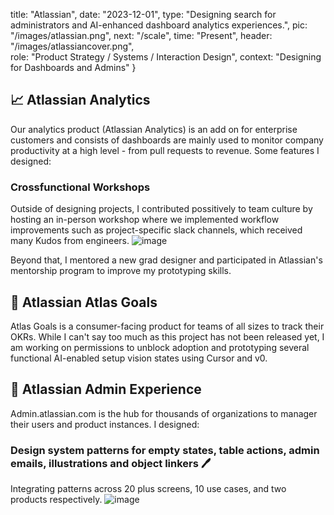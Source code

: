 
  title: "Atlassian",
  date: "2023-12-01",
  type: "Designing search for administrators and AI-enhanced dashboard analytics experiences.",
  pic: "/images/atlassian.png",
  next: "/scale",
  time: "Present",
  header: "/images/atlassiancover.png",   
  role: "Product Strategy / Systems / Interaction Design",
  context: "Designing for Dashboards and Admins"
}


## 📈 Atlassian Analytics 

Our analytics product (Atlassian Analytics) is an add on for enterprise customers and consists of dashboards are mainly used to monitor company productivity at a high level - from pull requests to revenue. Some features I designed: 
<Row content1="<h3>AI-gen SQLite Custom Formulas ✨</h3><em><h4><a href='https://read.cv/connieliu/ai-customformula'>Case study</a> (password in resume!)</h4></em><p>Led to 11% increase in accuracy, AI-generated represented 25% of all custom formulas created, reduced support requests by 91% and increased overall custom formula creation by 30%.</p>" 
content2="<img src = '/atlassian/AI_formula.gif' />"
/>

<Row content1="<h3>Custom dashboard templates 📊 </h3> <em><h4><a href='https://read.cv/connieliu/custom-template'>Case study</a> (password in resume!)</h4></em><p>Making it easier to reuse company-specific dashboards to increase overall dashboard MAU and increase enterprise product adoption.</p>" 
content2="<img src = '/atlassian/customtemp.png' />"
/>

<Row content1="<h3>Generative AI Research 🔬 </h3><p>Led exploratory user research on receptions to Chart Insights and Dashboard Insights (concept) which received recognition from Head of Product and impacted the Rovo AI team's roadmap.</p>" 
content2="<img src = '/atlassian/genai.png' />"
/>

### Crossfunctional Workshops 

Outside of designing projects, I contributed possitively to team culture by hosting an in-person workshop where we implemented workflow improvements such as project-specific slack channels, which received many Kudos from engineers.
![image](/atlassian/workshop.png)

Beyond that, I mentored a new grad designer and participated in Atlassian's mentorship program to improve my prototyping skills. 
<br />
## 🎯 Atlassian Atlas Goals 
Atlas Goals is a consumer-facing product for teams of all sizes to track their OKRs. While I can't say too much as this project has not been released yet, I am working on permissions to unblock adoption and prototyping several functional AI-enabled setup vision states using Cursor and v0.
<br />
## 👤 Atlassian Admin Experience

Admin.atlassian.com is the hub for thousands of organizations to manager their users and product instances. I designed:
<Row content1="<h3>A search experience and vision for thousands of administrators 🔍</h3><em><h4><a href='https://community.atlassian.com/t5/Atlassian-Platform-articles/Introducing-Atlassian-Administration-Search-Find-Settings-Faster/ba-p/2778798'>Announcement</a></h4></em><p>Led research and design for feature that doubled the rate of successful searches to 38%.</p>" 
content2="<img src = '/atlassian/search.gif'  autoplay loop />"
/>
<br />
<Row content1="<h3>Designing complex flows to unblock datacenter to cloud migration ☁️</h3><p>End to end project touching three different product surfaces spanning two other teams and timezones to solve a key blocker for enterprise companies.</p>" 
content2="<img src = '/atlassian/flow.png' />"
/>

### Design system patterns for empty states, table actions, admin emails, illustrations and object linkers 🖊️
Integrating patterns across 20 plus screens, 10 use cases, and two products respectively.
![image](/atlassian/designsystem.png)
<br />
